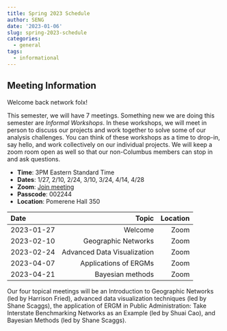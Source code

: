 ```yaml
---
title: Spring 2023 Schedule
author: SENG
date: '2023-01-06'
slug: spring-2023-schedule
categories:
  - general
tags:
  - informational
---
```


## Meeting Information 

Welcome back network folx! 

This semester, we will have 7 meetings. Something new we are doing this semester are *Informal Workshops*. In these workshops, we will meet in person to discuss our projects and work together to solve some of our analysis challenges. You can think of these workshops as a time to drop-in, say hello, and work collectively on our individual projects. We will keep a zoom room open as well so that our non-Columbus members can stop in and ask questions. 

- **Time**: 3PM Eastern Standard Time
- **Dates**: 1/27, 2/10, 2/24, 3/10, 3/24, 4/14, 4/28
- **Zoom**: [Join meeting](https://osu.zoom.us/j/7886600344?pwd=ZmYweUt6MFBvRlYvdHhjeU9CZnhlZz09)
- **Passcode**: 002244
- **Location**: Pomerene Hall 350

Date                                                 Topic              Location
------------------------  --------------------------------  --------------------
2023-01-27                                          Welcome                 Zoom
2023-02-10                              Geographic Networks                 Zoom
2023-02-24                      Advanced Data Visualization                 Zoom
2023-04-07                            Applications of ERGMs                 Zoom
2023-04-21                                 Bayesian methods                 Zoom  

Our four topical meetings will be an Introduction to Geographic Networks (led by Harrison Fried), advanced data visualization techniques (led by Shane Scaggs), the application of ERGM in Public Administration: Take Interstate Benchmarking Networks as an Example (led by Shuai Cao), and Bayesian Methods (led by Shane Scaggs). 
